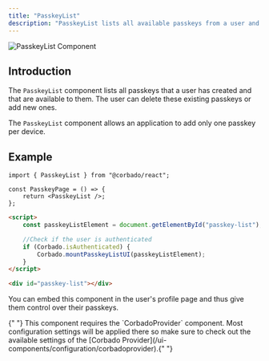 ```yaml
---
title: "PasskeyList"
description: "PasskeyList lists all available passkeys from a user and allows to manage the passkeys."
---
```


![PasskeyList Component](/images/frontend-integration/ui-components/passkeylist/passkeylist.webp)

## Introduction

The `PasskeyList` component lists all passkeys that a user has created and that are available to them. The user can delete these existing passkeys or add new ones.

The `PasskeyList` component allows an application to add only one passkey per device.

## Example

<CodeGroup>

```tsx Typescript
import { PasskeyList } from "@corbado/react";

const PasskeyPage = () => {
    return <PasskeyList />;
};
```

```html VanillaJS
<script>
    const passkeyListElement = document.getElementById("passkey-list"); //Element where you want to render PasskeyList UI

    //Check if the user is authenticated
    if (Corbado.isAuthenticated) {
        Corbado.mountPasskeyListUI(passkeyListElement);
    }
</script>

<div id="passkey-list"></div>
```

</CodeGroup>

You can embed this component in the user's profile page and thus give them control over their passkeys.

<Note>
    {" "}
    This component requires the `CorbadoProvider` component. Most configuration settings
    will be applied there so make sure to check out the available settings of the
    [Corbado Provider](/ui-components/configuration/corbadoprovider).{" "}
</Note>
